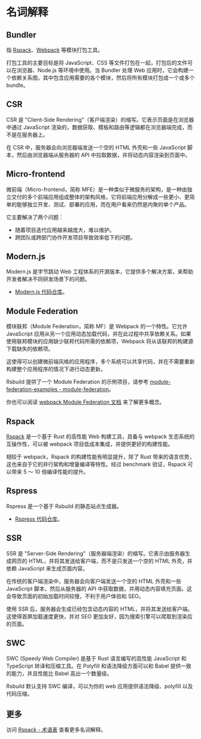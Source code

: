 # 名词解释

## Bundler

指 [Rspack](https://rspack.dev/)、[Webpack](https://webpack.js.org/) 等模块打包工具。

打包工具的主要目标是将 JavaScript、CSS 等文件打包在一起，打包后的文件可以在浏览器、Node.js 等环境中使用。当 Bundler 处理 Web 应用时，它会构建一个依赖关系图，其中包含应用需要的各个模块，然后将所有模块打包成一个或多个 bundle。

## CSR

CSR 是 "Client-Side Rendering"（客户端渲染）的缩写。它表示页面是在浏览器中通过 JavaScript 渲染的，数据获取、模板和路由等逻辑都在浏览器端完成，而不是在服务器上。

在 CSR 中，服务器会向浏览器端发送一个空的 HTML 外壳和一些 JavaScript 脚本，然后由浏览器端从服务器的 API 中拉取数据，并将动态内容渲染到页面中。

## Micro-frontend

微前端（Micro-frontend，简称 MFE）是一种类似于微服务的架构，是一种由独立交付的多个前端应用组成整体的架构风格，它将前端应用分解成一些更小、更简单的能够独立开发、测试、部署的应用，而在用户看来仍然是内聚的单个产品。

它主要解决了两个问题：

- 随着项目迭代应用越来越庞大，难以维护。
- 跨团队或跨部门协作开发项目导致效率低下的问题。

## Modern.js

Modern.js 是字节跳动 Web 工程体系的开源版本，它提供多个解决方案，来帮助开发者解决不同研发场景下的问题。

- [Modern.js 代码仓库](https://github.com/web-infra-dev/modern.js)。

## Module Federation

模块联邦（Module Federation，简称 MF）是 Webpack 的一个特性。它允许 JavaScript 应用从另一个应用动态加载代码，并在此过程中共享依赖关系。如果使用联邦模块的应用缺少联邦代码所需的依赖项，Webpack 将从该联邦的构建源下载缺失的依赖项。

这使得可以创建微前端风格的应用程序，多个系统可以共享代码，并在不需要重新构建整个应用程序的情况下进行动态更新。

Rsbuild 提供了一个 Module Federation 的示例项目，请参考 [module-federation-examples - module-federation](https://github.com/module-federation/module-federation-examples/tree/e82f94a/cra)。

你也可以阅读 [webpack Module Federation 文档](https://webpack.docschina.org/concepts/module-federation/) 来了解更多概念。

## Rspack

[Rspack](https://rspack.dev/) 是一个基于 Rust 的高性能 Web 构建工具，具备与 webpack 生态系统的互操作性，可以被 webpack 项目低成本集成，并提供更好的构建性能。

相较于 webpack，Rspack 的构建性能有明显提升，除了 Rust 带来的语言优势，这也来自于它的并行架构和增量编译等特性。经过 benchmark 验证，Rspack 可以带来 5 ～ 10 倍编译性能的提升。

## Rspress

Rspress 是一个基于 Rsbuild 的静态站点生成器。

- [Rspress 代码仓库](https://github.com/web-infra-dev/rspress)。

## SSR

SSR 是 "Server-Side Rendering"（服务器端渲染）的缩写。它表示由服务器生成网页的 HTML，并将其发送给客户端，而不是只发送一个空的 HTML 外壳，并依赖 JavaScript 来生成页面内容。

在传统的客户端渲染中，服务器会向客户端发送一个空的 HTML 外壳和一些 JavaScript 脚本，然后从服务器的 API 中获取数据，并用动态内容填充页面。这会导致页面的初始加载时间较慢，不利于用户体验和 SEO。

使用 SSR 后，服务器会生成已经包含动态内容的 HTML，并将其发送给客户端。这使得首屏加载速度更快，并对 SEO 更加友好，因为搜索引擎可以爬取到渲染后的页面。

## SWC

SWC (Speedy Web Compiler) 是基于 Rust 语言编写的高性能 JavaScript 和 TypeScript 转译和压缩工具。在 Polyfill 和语法降级方面可以和 Babel 提供一致的能力，并且性能比 Babel 高出一个数量级。

Rsbuild 默认支持 SWC 编译，可以为你的 web 应用提供语法降级、polyfill 以及代码压缩。

## 更多

访问 [Rspack - 术语表](https://rspack.dev/zh/guide/glossary) 查看更多名词解释。
